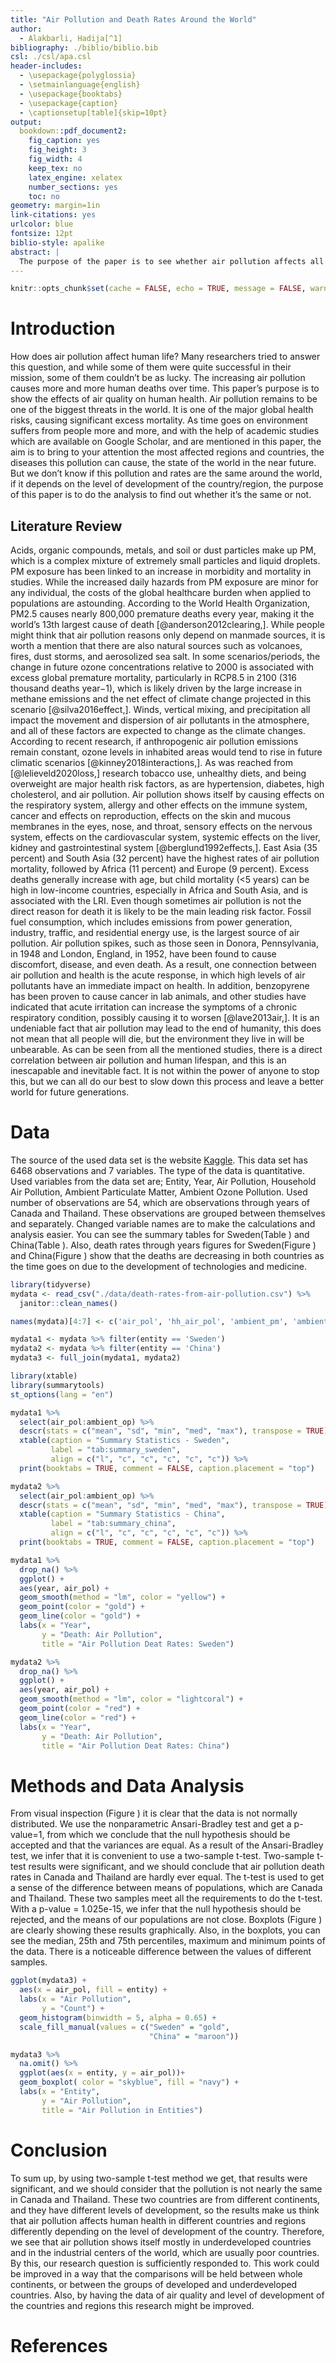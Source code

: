 ```yaml
---
title: "Air Pollution and Death Rates Around the World"
author: 
  - Alakbarli, Hadija[^1]
bibliography: ./biblio/biblio.bib
csl: ./csl/apa.csl
header-includes:
  - \usepackage{polyglossia}
  - \setmainlanguage{english}
  - \usepackage{booktabs}
  - \usepackage{caption} 
  - \captionsetup[table]{skip=10pt}
output:
  bookdown::pdf_document2:
    fig_caption: yes
    fig_height: 3
    fig_width: 4
    keep_tex: no
    latex_engine: xelatex
    number_sections: yes
    toc: no
geometry: margin=1in
link-citations: yes
urlcolor: blue
fontsize: 12pt
biblio-style: apalike
abstract: |
  The purpose of the paper is to see whether air pollution affects all of the world equally or not, and does this depend on the development rate of the countries and regions? First, by doing research in [Google Scholar](https://scholar.google.com/) we see that air pollution takes its place in the first rows among the factors that affect human health, and with this cause their deaths. It sometimes may not be the direct reason of human deaths, but it may be one the main leading factors. The data set we are working on is from [Kaggle](https://www.kaggle.com/datasets/pavan9065/air-pollution), and all the tests and analysis were done on this data set.  We made some operations on the raw data to make it more case-oriented and more readable. 54 observations of Canada and Thailand and 6 variables were used during the research. In this case, Canada represents the developed countries and Thailand underdeveloped ones. The summary tables are done for two data sets which are extracted from the main data set. The change in death through years in populations is shown in separate figures. To answer our research question we used visual representations, and Ansari-Bradley test to check the variances. After confirmation that we could use a standard two-sample t-test, we did the hypothesis testing, more precisely two-sample t-test. As the results of the test show us, the p-value = 1.025e-15 is less than 0.05, therefore meaning that the  means of our samples are highly different, so we conclude that the answer to our research question is that the pollution and death rates do depend on the level of development of the countries and regions. The graphical representation is to see the difference more clearly and easily and to better understand the results of the whole tests and analysis. In the future, this work can be improved if the data on air quality and level of development will be available.
---
```

```r
knitr::opts_chunk$set(cache = FALSE, echo = TRUE, message = FALSE, warning = FALSE)
```

<!-- ======================================================================= -->
<!-- ============================== FOOTNOTES ============================== -->
<!-- ======================================================================= -->
[^1]: 20080846

# Introduction
How does air pollution affect human life? Many researchers tried to answer this question, and while some of them were quite successful in their mission, some of them couldn't be as lucky. The increasing air pollution causes more and more human deaths over time. This paper's purpose is to show the effects of air quality on human health. Air pollution remains to be one of the biggest threats in the world. It is one of the major global health risks, causing significant excess mortality. As time goes on environment suffers from people more and more, and with the help of academic studies which are available on Google Scholar, and are mentioned in this paper, the aim is to bring to your attention the most affected regions and countries, the diseases this pollution can cause, the state of the world in the near future. But we don't know if this pollution and rates are the same around the world, if it depends on the level of development of the country/region, the purpose of this paper is to do the analysis to find out whether it's the same or not. 

## Literature Review

Acids, organic compounds, metals, and soil or dust particles make up PM, which is a complex mixture of extremely small particles and liquid droplets. PM exposure has been linked to an increase in morbidity and mortality in studies. While the increased daily hazards from PM exposure are minor for any individual, the costs of the global healthcare burden when applied to populations are astounding. According to the World Health Organization, PM2.5 causes nearly 800,000 premature deaths every year, making it the world's 13th largest cause of death [@anderson2012clearing,]. While people might think that air pollution reasons only depend on manmade sources, it is worth a mention that there are also natural sources such as volcanoes, fires, dust storms, and aerosolized sea salt. In some scenarios/periods, the change in future ozone concentrations relative to 2000 is associated with excess global premature mortality, particularly in RCP8.5 in 2100 (316 thousand deaths year−1), which is likely driven by the large increase in methane emissions and the net effect of climate change projected in this scenario [@silva2016effect,]. Winds, vertical mixing, and precipitation all impact the movement and dispersion of air pollutants in the atmosphere, and all of these factors are expected to change as the climate changes. According to recent research, if anthropogenic air pollution emissions remain constant, ozone levels in inhabited areas would tend to rise in future climatic scenarios [@kinney2018interactions,]. As was reached from [@lelieveld2020loss,] research tobacco use, unhealthy diets, and being overweight are major health risk factors, as are hypertension, diabetes, high cholesterol, and air pollution. Air pollution shows itself by causing effects on the respiratory system, allergy and other effects on the immune system, cancer and effects on reproduction, effects on the skin and mucous membranes in the eyes, nose, and throat, sensory effects on the nervous system, effects on the cardiovascular system, systemic effects on the liver, kidney and gastrointestinal system [@berglund1992effects,]. East Asia (35 percent) and South Asia (32 percent) have the highest rates of air pollution mortality, followed by Africa (11 percent) and Europe (9 percent). Excess deaths generally increase with age, but child mortality (\<5 years) can be high in low-income countries, especially in Africa and South Asia, and is associated with the LRI. Even though sometimes air pollution is not the direct reason for death it is likely to be the main leading risk factor. Fossil fuel consumption, which includes emissions from power generation, industry, traffic, and residential energy use, is the largest source of air pollution. Air pollution spikes, such as those seen in Donora, Pennsylvania, in 1948 and London, England, in 1952, have been found to cause discomfort, disease, and even death. As a result, one connection between air pollution and health is the acute response, in which high levels of air pollutants have an immediate impact on health. In addition, benzopyrene has been proven to cause cancer in lab animals, and other studies have indicated that acute irritation can increase the symptoms of a chronic respiratory condition, possibly causing it to worsen [@lave2013air,]. It is an undeniable fact that air pollution may lead to the end of humanity, this does not mean that all people will die, but the environment they live in will be unbearable. As can be seen from all the mentioned studies, there is a direct correlation between air pollution and human lifespan, and this is an inescapable and inevitable fact. It is not within the power of anyone to stop this, but we can all do our best to slow down this process and leave a better world for future generations.

# Data
The source of the used data set is the website [Kaggle](https://www.kaggle.com/datasets/pavan9065/air-pollution). This data set has 6468 observations and 7 variables. The type of the data is quantitative. Used variables from the data set are; Entity, Year, Air Pollution, Household Air Pollution, Ambient Particulate Matter, Ambient Ozone Pollution. Used number of observations are 54, which are observations through years of Canada and Thailand. These observations are grouped between themselves and separately. Changed variable names are to make the calculations and analysis easier. You can see the summary tables for Sweden(Table \ref{tab:summary_sweden}) and China(Table \ref{tab:summary_china}). Also, death rates through years figures for Sweden(Figure \ref{fig:airpoldrswe}) and China(Figure \ref{fig:airpoldrchi}) show that the deaths are decreasing in both countries as the time goes on due to the development of technologies and medicine.

```r
library(tidyverse)
mydata <- read_csv("./data/death-rates-from-air-pollution.csv") %>% 
  janitor::clean_names()

names(mydata)[4:7] <- c('air_pol', 'hh_air_pol', 'ambient_pm', 'ambient_op')

mydata1 <- mydata %>% filter(entity == 'Sweden')
mydata2 <- mydata %>% filter(entity == 'China')
mydata3 <- full_join(mydata1, mydata2)

```

```r
library(xtable) 
library(summarytools)
st_options(lang = "en")

mydata1 %>%
  select(air_pol:ambient_op) %>% 
  descr(stats = c("mean", "sd", "min", "med", "max"), transpose = TRUE) %>% 
  xtable(caption = "Summary Statistics - Sweden",
         label = "tab:summary_sweden",
         align = c("l", "c", "c", "c", "c", "c")) %>% 
  print(booktabs = TRUE, comment = FALSE, caption.placement = "top")
```


```r
mydata2 %>%
  select(air_pol:ambient_op) %>% 
  descr(stats = c("mean", "sd", "min", "med", "max"), transpose = TRUE) %>% 
  xtable(caption = "Summary Statistics - China",
         label = "tab:summary_china",
         align = c("l", "c", "c", "c", "c", "c")) %>% 
  print(booktabs = TRUE, comment = FALSE, caption.placement = "top")
```

```r
mydata1 %>% 
  drop_na() %>% 
  ggplot() +
  aes(year, air_pol) +
  geom_smooth(method = "lm", color = "yellow") +
  geom_point(color = "gold") +
  geom_line(color = "gold") +
  labs(x = "Year",
       y = "Death: Air Pollution", 
       title = "Air Pollution Deat Rates: Sweden")
```

```r
mydata2 %>% 
  drop_na() %>% 
  ggplot() +
  aes(year, air_pol) +
  geom_smooth(method = "lm", color = "lightcoral") +
  geom_point(color = "red") +
  geom_line(color = "red") +
  labs(x = "Year",
       y = "Death: Air Pollution", 
       title = "Air Pollution Deat Rates: China")
```




# Methods and Data Analysis
From visual inspection (Figure \ref{fig:count-airpol}) it is clear that the data is not normally distributed. We use the nonparametric Ansari-Bradley test and get a p-value=1, from which we conclude that the null hypothesis should be accepted and that the variances are equal. As a result of the Ansari-Bradley test, we infer that it is convenient to use a two-sample t-test. Two-sample t-test results were significant, and we should conclude that air pollution death rates in Canada and Thailand are hardly ever equal. The t-test is used to get a sense of the difference between means of populations, which are Canada and Thailand. These two samples meet all the requirements to do the t-test. With a p-value = 1.025e-15, we infer that the null hypothesis should be rejected, and the means of our populations are not close.  Boxplots (Figure \ref{fig:sweden-china}) are clearly showing these results graphically. Also, in the boxplots, you can see the median, 25th and 75th percentiles, maximum and minimum points of the data. There is a noticeable difference between the values of different samples.


```r
ggplot(mydata3) +
  aes(x = air_pol, fill = entity) +
  labs(x = "Air Pollution", 
       y = "Count") +
  geom_histogram(binwidth = 5, alpha = 0.65) +
  scale_fill_manual(values = c("Sweden" = "gold",
                               "China" = "maroon"))
```

```r
mydata3 %>% 
  na.omit() %>% 
  ggplot(aes(x = entity, y = air_pol))+
  geom_boxplot( color = "skyblue", fill = "navy") +
  labs(x = "Entity",
       y = "Air Pollution",
       title = "Air Pollution in Entities") 
```

# Conclusion
To sum up, by using two-sample t-test method we get, that results were significant, and we should consider that the pollution is not nearly the same in Canada and Thailand. These two countries are from different continents, and they have different levels of development, so the results make us think that air pollution affects human health in different countries and regions differently depending on the level of development of the country. Therefore, we see that air pollution shows itself mostly in underdeveloped countries and in the industrial centers of the world, which are usually poor countries. By this, our research question is sufficiently responded to. This work could be improved in a way that the comparisons will be held between whole continents, or between the groups of developed and underdeveloped countries. Also, by having the data of air quality and level of development of the countries and regions this research might be improved.



\newpage
# References {#references}
<div id="refs"></div>

